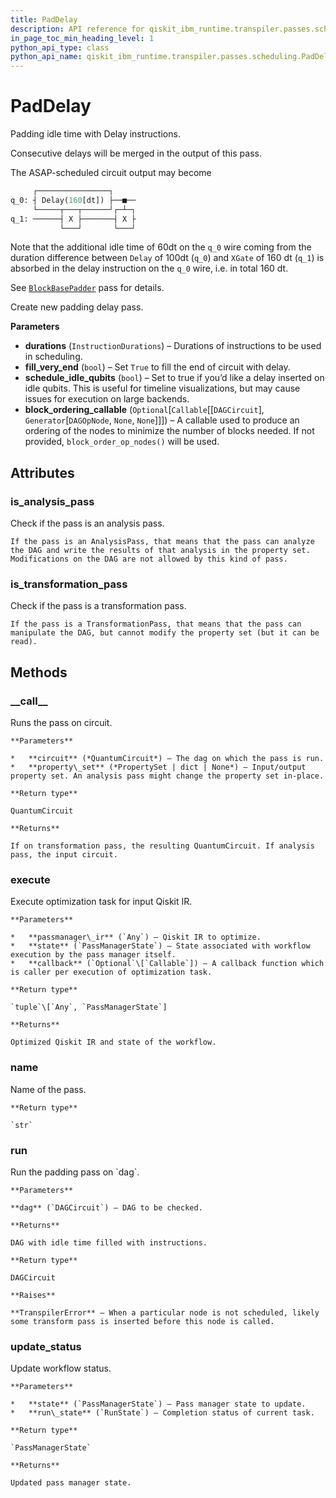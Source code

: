 ```yaml
---
title: PadDelay
description: API reference for qiskit_ibm_runtime.transpiler.passes.scheduling.PadDelay
in_page_toc_min_heading_level: 1
python_api_type: class
python_api_name: qiskit_ibm_runtime.transpiler.passes.scheduling.PadDelay
---
```


# PadDelay

<Class id="qiskit_ibm_runtime.transpiler.passes.scheduling.PadDelay" isDedicatedPage={true} github="https://github.com/Qiskit/qiskit-ibm-runtime/tree/main/qiskit_ibm_runtime/transpiler/passes/scheduling/pad_delay.py#L26-L97" signature="PadDelay(durations, fill_very_end=True, schedule_idle_qubits=False, block_ordering_callable=None)">
  Padding idle time with Delay instructions.

  Consecutive delays will be merged in the output of this pass.

  The ASAP-scheduled circuit output may become

  ```python
       ┌────────────────┐
  q_0: ┤ Delay(160[dt]) ├──■──
       └─────┬───┬──────┘┌─┴─┐
  q_1: ──────┤ X ├───────┤ X ├
             └───┘       └───┘
  ```

  Note that the additional idle time of 60dt on the `q_0` wire coming from the duration difference between `Delay` of 100dt (`q_0`) and `XGate` of 160 dt (`q_1`) is absorbed in the delay instruction on the `q_0` wire, i.e. in total 160 dt.

  See [`BlockBasePadder`](qiskit_ibm_runtime.transpiler.passes.scheduling.BlockBasePadder "qiskit_ibm_runtime.transpiler.passes.scheduling.BlockBasePadder") pass for details.

  Create new padding delay pass.

  **Parameters**

  *   **durations** (`InstructionDurations`) – Durations of instructions to be used in scheduling.
  *   **fill\_very\_end** (`bool`) – Set `True` to fill the end of circuit with delay.
  *   **schedule\_idle\_qubits** (`bool`) – Set to true if you’d like a delay inserted on idle qubits. This is useful for timeline visualizations, but may cause issues for execution on large backends.
  *   **block\_ordering\_callable** (`Optional`\[`Callable`\[\[`DAGCircuit`], `Generator`\[`DAGOpNode`, `None`, `None`]]]) – A callable used to produce an ordering of the nodes to minimize the number of blocks needed. If not provided, `block_order_op_nodes()` will be used.

  ## Attributes

  ### is\_analysis\_pass

  <Attribute id="qiskit_ibm_runtime.transpiler.passes.scheduling.PadDelay.is_analysis_pass">
    Check if the pass is an analysis pass.

    If the pass is an AnalysisPass, that means that the pass can analyze the DAG and write the results of that analysis in the property set. Modifications on the DAG are not allowed by this kind of pass.
  </Attribute>

  ### is\_transformation\_pass

  <Attribute id="qiskit_ibm_runtime.transpiler.passes.scheduling.PadDelay.is_transformation_pass">
    Check if the pass is a transformation pass.

    If the pass is a TransformationPass, that means that the pass can manipulate the DAG, but cannot modify the property set (but it can be read).
  </Attribute>

  ## Methods

  ### \_\_call\_\_

  <Function id="qiskit_ibm_runtime.transpiler.passes.scheduling.PadDelay.__call__" signature="__call__(circuit, property_set=None)">
    Runs the pass on circuit.

    **Parameters**

    *   **circuit** (*QuantumCircuit*) – The dag on which the pass is run.
    *   **property\_set** (*PropertySet | dict | None*) – Input/output property set. An analysis pass might change the property set in-place.

    **Return type**

    QuantumCircuit

    **Returns**

    If on transformation pass, the resulting QuantumCircuit. If analysis pass, the input circuit.
  </Function>

  ### execute

  <Function id="qiskit_ibm_runtime.transpiler.passes.scheduling.PadDelay.execute" signature="execute(passmanager_ir, state, callback=None)">
    Execute optimization task for input Qiskit IR.

    **Parameters**

    *   **passmanager\_ir** (`Any`) – Qiskit IR to optimize.
    *   **state** (`PassManagerState`) – State associated with workflow execution by the pass manager itself.
    *   **callback** (`Optional`\[`Callable`]) – A callback function which is caller per execution of optimization task.

    **Return type**

    `tuple`\[`Any`, `PassManagerState`]

    **Returns**

    Optimized Qiskit IR and state of the workflow.
  </Function>

  ### name

  <Function id="qiskit_ibm_runtime.transpiler.passes.scheduling.PadDelay.name" signature="name()">
    Name of the pass.

    **Return type**

    `str`
  </Function>

  ### run

  <Function id="qiskit_ibm_runtime.transpiler.passes.scheduling.PadDelay.run" github="https://github.com/Qiskit/qiskit-ibm-runtime/tree/main/qiskit_ibm_runtime/transpiler/passes/scheduling/block_base_padder.py#L102-L126" signature="run(dag)">
    Run the padding pass on `dag`.

    **Parameters**

    **dag** (`DAGCircuit`) – DAG to be checked.

    **Returns**

    DAG with idle time filled with instructions.

    **Return type**

    DAGCircuit

    **Raises**

    **TranspilerError** – When a particular node is not scheduled, likely some transform pass is inserted before this node is called.
  </Function>

  ### update\_status

  <Function id="qiskit_ibm_runtime.transpiler.passes.scheduling.PadDelay.update_status" signature="update_status(state, run_state)">
    Update workflow status.

    **Parameters**

    *   **state** (`PassManagerState`) – Pass manager state to update.
    *   **run\_state** (`RunState`) – Completion status of current task.

    **Return type**

    `PassManagerState`

    **Returns**

    Updated pass manager state.
  </Function>
</Class>

